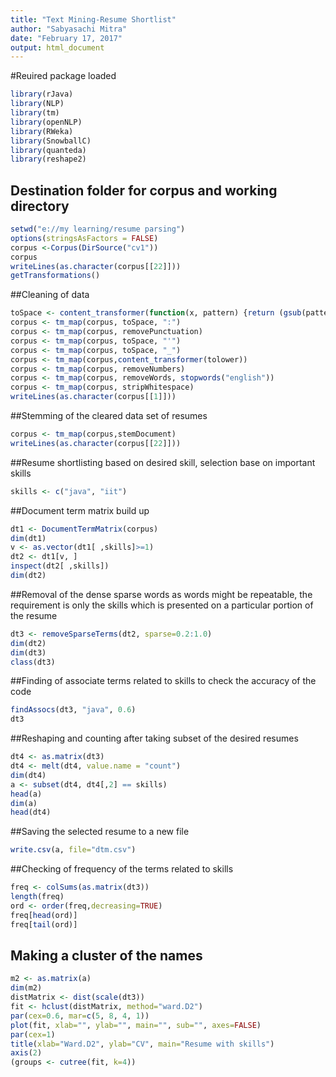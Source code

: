 ---
title: "Text Mining-Resume Shortlist"
author: "Sabyasachi Mitra"
date: "February 17, 2017"
output: html_document
---
#Reuired package loaded
```{r required package, echo=TRUE}
library(rJava)
library(NLP)
library(tm)
library(openNLP)
library(RWeka)
library(SnowballC)
library(quanteda)
library(reshape2)
```

## Destination folder for corpus and working directory
```{r corpus, echo=TRUE}
setwd("e://my learning/resume parsing")
options(stringsAsFactors = FALSE)
corpus <-Corpus(DirSource("cv1"))
corpus
writeLines(as.character(corpus[[22]]))
getTransformations()
```

##Cleaning of data
```{r cleaning, echo=TRUE}
toSpace <- content_transformer(function(x, pattern) {return (gsub(pattern, " ", x))})
corpus <- tm_map(corpus, toSpace, ":")
corpus <- tm_map(corpus, removePunctuation)
corpus <- tm_map(corpus, toSpace, "'")
corpus <- tm_map(corpus, toSpace, "_")
corpus <- tm_map(corpus,content_transformer(tolower))
corpus <- tm_map(corpus, removeNumbers)
corpus <- tm_map(corpus, removeWords, stopwords("english"))
corpus <- tm_map(corpus, stripWhitespace)
writeLines(as.character(corpus[[1]]))
```

##Stemming of the cleared data set of resumes
```{r stem, echo=TRUE}
corpus <- tm_map(corpus,stemDocument)
writeLines(as.character(corpus[[22]]))
```

##Resume shortlisting based on desired skill, selection base on important skills
```{r shortlist, echo=TRUE}
skills <- c("java", "iit")
```

##Document term matrix build up
```{r dtm, echo=TRUE}
dt1 <- DocumentTermMatrix(corpus)
dim(dt1)
v <- as.vector(dt1[ ,skills]>=1)
dt2 <- dt1[v, ]
inspect(dt2[ ,skills])
dim(dt2)
```

##Removal of the dense sparse words as words might be repeatable, the requirement is only the skills which is presented on a particular portion of the resume
```{r sparse, echo=TRUE}
dt3 <- removeSparseTerms(dt2, sparse=0.2:1.0)
dim(dt2)
dim(dt3)
class(dt3)
```

##Finding of associate terms related to skills to check the accuracy of the code
```{r asscociate, echo=TRUE}
findAssocs(dt3, "java", 0.6)
dt3
```

##Reshaping and counting after taking subset of the desired resumes
```{r reshaping and counting, echo=TRUE}
dt4 <- as.matrix(dt3)
dt4 <- melt(dt4, value.name = "count")
dim(dt4)
a <- subset(dt4, dt4[,2] == skills)
head(a)
dim(a)
head(dt4)
```

##Saving the selected resume to a new file
```{r save, echo=TRUE}
write.csv(a, file="dtm.csv")
```

##Checking of frequency of the terms related to skills 
```{r frequency, echo=TRUE}
freq <- colSums(as.matrix(dt3))
length(freq)
ord <- order(freq,decreasing=TRUE)
freq[head(ord)]
freq[tail(ord)]
```

## Making a cluster of the names

```{r cluster, echo=TRUE}
m2 <- as.matrix(a)
dim(m2)
distMatrix <- dist(scale(dt3))
fit <- hclust(distMatrix, method="ward.D2")
par(cex=0.6, mar=c(5, 8, 4, 1))
plot(fit, xlab="", ylab="", main="", sub="", axes=FALSE)
par(cex=1)
title(xlab="Ward.D2", ylab="CV", main="Resume with skills")
axis(2)
(groups <- cutree(fit, k=4))
```
